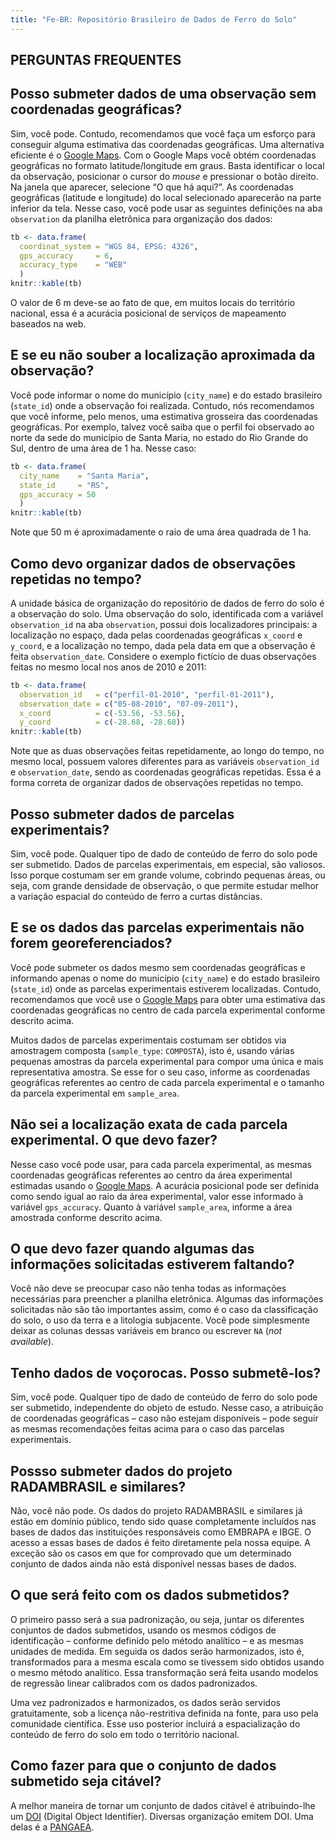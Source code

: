 ```yaml
---
title: "Fe-BR: Repositório Brasileiro de Dados de Ferro do Solo"
---
```


## PERGUNTAS FREQUENTES

## Posso submeter dados de uma observação sem coordenadas geográficas?

Sim, você pode. Contudo, recomendamos que você faça um esforço para conseguir alguma estimativa das 
coordenadas geográficas. Uma alternativa eficiente é o [Google Maps](https://www.google.com.br/maps/). Com o 
Google Maps você obtém coordenadas geográficas no formato latitude/longitude em graus. Basta identificar o local da observação, posicionar o cursor do *mouse* e pressionar o botão direito. Na janela que aparecer, selecione "O que há aqui?". As coordenadas geográficas (latitude e longitude) do local selecionado aparecerão na parte inferior da tela. Nesse caso, você pode usar as seguintes definições na aba `observation` da planilha eletrônica para organização dos dados:

```r
tb <- data.frame(
  coordinat_system = "WGS 84, EPSG: 4326",
  gps_accuracy     = 6,
  accuracy_type    = "WEB"
  )
knitr::kable(tb)
```

O valor de 6 m deve-se ao fato de que, em muitos locais do território nacional, essa é a acurácia posicional 
de serviços de mapeamento baseados na web.

## E se eu não souber a localização aproximada da observação?

Você pode informar o nome do município (`city_name`) e do estado brasileiro (`state_id`) onde a
observação foi realizada. Contudo, nós recomendamos que você informe, pelo menos, uma estimativa grosseira das
coordenadas geográficas. Por exemplo, talvez você saiba que o perfil foi observado ao norte da sede do
município de Santa Maria, no estado do Rio Grande do Sul, dentro de uma área de 1 ha. Nesse caso:

```r
tb <- data.frame(
  city_name    = "Santa Maria",
  state_id     = "RS",
  gps_accuracy = 50
  )
knitr::kable(tb)
```

Note que 50 m é aproximadamente o raio de uma área quadrada de 1 ha.

## Como devo organizar dados de observações repetidas no tempo?

A unidade básica de organização do repositório de dados de ferro do solo é a observação do solo. Uma 
observação do solo, identificada com a variável `observation_id` na aba `observation`, possui dois 
localizadores principais: a localização no espaço, dada pelas coordenadas geográficas `x_coord` e	`y_coord`, e
a localização no tempo, dada pela data em que a observação é feita `observation_date`. Considere o exemplo 
fictício de duas observações feitas no mesmo local nos anos de 2010 e 2011:

```r
tb <- data.frame(
  observation_id   = c("perfil-01-2010", "perfil-01-2011"),
  observation_date = c("05-08-2010", "07-09-2011"),
  x_coord          = c(-53.56, -53.56),
  y_coord          = c(-28.68, -28.68))
knitr::kable(tb)
```

Note que as duas observações feitas repetidamente, ao longo do tempo, no mesmo local, possuem valores 
diferentes para as variáveis `observation_id` e `observation_date`, sendo as coordenadas geográficas 
repetidas. Essa é a forma correta de organizar dados de observações repetidas no tempo.

## Posso submeter dados de parcelas experimentais?

Sim, você pode. Qualquer tipo de dado de conteúdo de ferro do solo pode ser submetido. Dados de parcelas
experimentais, em especial, são valiosos. Isso porque costumam ser em grande volume, cobrindo pequenas áreas, 
ou seja, com grande densidade de observação, o que permite estudar melhor a variação espacial do conteúdo de
ferro a curtas distâncias.

## E se os dados das parcelas experimentais não forem georeferenciados?

Você pode submeter os dados mesmo sem coordenadas geográficas e informando apenas o nome do município
(`city_name`) e do estado brasileiro (`state_id`) onde as parcelas experimentais estiverem localizadas. 
Contudo, recomendamos que você use o [Google Maps](https://www.google.com.br/maps/) para obter uma estimativa 
das coordenadas geográficas no centro de cada parcela experimental conforme descrito acima.

Muitos dados de parcelas experimentais costumam ser obtidos via amostragem composta 
(`sample_type`: `COMPOSTA`), isto é, usando várias pequenas amostras da parcela experimental para compor uma
única e mais representativa amostra. Se esse for o seu caso, informe as coordenadas geográficas referentes ao
centro de cada parcela experimental e o tamanho da parcela experimental em `sample_area`.

## Não sei a localização exata de cada parcela experimental. O que devo fazer?

Nesse caso você pode usar, para cada parcela experimental, as mesmas coordenadas geográficas referentes ao 
centro da área experimental estimadas usando o [Google Maps](https://www.google.com.br/maps/). A acurácia
posicional pode ser definida como sendo igual ao raio da área experimental, valor esse informado à variável 
`gps_accuracy`. Quanto à variável `sample_area`, informe a área amostrada conforme descrito acima.

## O que devo fazer quando algumas das informações solicitadas estiverem faltando?

Você não deve se preocupar caso não tenha todas as informações necessárias para preencher a planilha 
eletrônica. Algumas das informações solicitadas não são tão importantes assim, como é o caso da classificação 
do solo, o uso da terra e a litologia subjacente. Você pode simplesmente deixar as colunas dessas variáveis em
branco ou escrever `NA` (*not available*).

## Tenho dados de voçorocas. Posso submetê-los?

Sim, você pode. Qualquer tipo de dado de conteúdo de ferro do solo pode ser submetido, independente do objeto de estudo. Nesse caso, a atribuição de coordenadas geográficas -- caso não estejam disponíveis -- pode seguir as mesmas recomendações feitas acima para o caso das parcelas experimentais.

## Possso submeter dados do projeto RADAMBRASIL e similares?

Não, você não pode. Os dados do projeto RADAMBRASIL e similares já estão em domínio público, tendo sido quase completamente incluídos nas bases de dados das instituições responsáveis como EMBRAPA e IBGE. O acesso a essas bases de dados é feito diretamente pela nossa equipe. A exceção são os casos em que for comprovado que um determinado conjunto de dados ainda não está disponível nessas bases de dados.

<!--
## Posso submeter dados com qualquer tipo de licença de uso?

Não, você não pode. Somente são aceitas licenças de uso não-restritivas, que permitem a redistribuição,
modificação, adaptação e criação a partir do conjunto de dado submetido, e que não obrigam o licenciamento dos
trabalhos derivados sob os mesmos termos.

Contudo, você tem reservado o direito de decidir se os produtos derivados podem ou não ter fins comerciais, 
desde que isso esteja previsto pelo órgão financiador. Nesse caso, a licença aplicável é 
*CC BY-NC (Atribuição Não-Comercial)*. Contudo, se o conjunto de dados for fruto de financiamento público,
então a licença aplicável é *CC BY (Atribuição)*. Segundo essas licenças, todos os novos trabalhos derivados 
do conjunto de dados submetido devem atribuir o devido crédito ao autor da criação original.

Mais informações sobre as licenças podem ser encontradas na página do 
[Creative Commons](https://br.creativecommons.org/licencas/).
-->

## O que será feito com os dados submetidos?

O primeiro passo será a sua padronização, ou seja, juntar os diferentes conjuntos de dados submetidos, usando
os mesmos códigos de identificação -- conforme definido pelo método analítico -- e as mesmas unidades de 
medida. Em seguida os dados serão harmonizados, isto é, transformados para a mesma escala como se tivessem 
sido obtidos usando o mesmo método analítico. Essa transformação será feita usando modelos de regressão linear
calibrados com os dados padronizados.

Uma vez padronizados e harmonizados, os dados serão servidos gratuitamente, sob a licença não-restritiva 
definida na fonte, para uso pela comunidade científica. Esse uso posterior incluirá a espacialização do
conteúdo de ferro do solo em todo o território nacional.

## Como fazer para que o conjunto de dados submetido seja citável?

A melhor maneira de tornar um conjunto de dados citável é atribuindo-lhe um [DOI](http://www.doi.org/)
(Digital Object Identifier). Diversas organização emitem DOI. Uma delas é a [PANGAEA](https://www.pangaea.de/).

